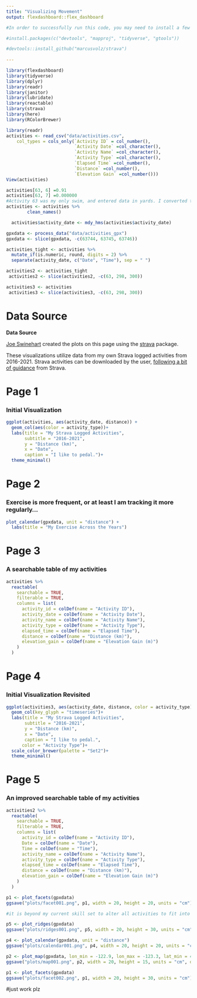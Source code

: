 ```yaml
---
title: "Visualizing Movement"
output: flexdashboard::flex_dashboard

#In order to successfully run this code, you may need to install a few packages. These lines of code should suffice to make it happen:

#install.packages(c("devtools", "mapproj", "tidyverse", "gtools"))

#devtools::install_github("marcusvolz/strava")
    
---
```


```r
library(flexdashboard)
library(tidyverse)
library(dplyr)
library(readr)
library(janitor)
library(lubridate)
library(reactable)
library(strava)
library(here)
library(RColorBrewer)
```


```r
library(readr)
activities <- read_csv("data/activities.csv", 
    col_types = cols_only(`Activity ID` = col_number(), 
                          `Activity Date` =col_character(),
                          `Activity Name` =col_character(),
                          `Activity Type` =col_character(),
                          `Elapsed Time` =col_number(),
                          `Distance` =col_number(),
                          `Elevation Gain` =col_number()))
View(activities)
```

```r
activities[63, 6] =0.91
activities[63, 7] =0.000000
#Activity 63 was my only swim, and entered data in yards. I converted to the needed KM for consistency. There is probably a smarter way to do this.
activities <- activities %>%
        clean_names()
```

```r
  activities$activity_date <- mdy_hms(activities$activity_date)
```

```r
gpxdata <- process_data("data/activities_gpx")
gpxdata <- slice(gpxdata, -c(63744, 63745, 63746))
```

```r
activities_tight <- activities %>% 
  mutate_if(is.numeric, round, digits = 2) %>% 
  separate(activity_date, c("Date", "Time"), sep = " ")

```


```r
activities2 <- activities_tight
 activities2 <- slice(activities2, -c(63, 298, 300))

```

```r
activities3 <- activities
 activities3 <- slice(activities3, -c(63, 298, 300))

```

Data Source {.sidebar}
==========
**Data Source**

[Joe Swinehart](https://github.com/JoeSwinehart) created the plots on this page using the [strava](https://github.com/marcusvolz/strava) package.

These visualizations utilize data from  my own Strava logged activities from 2016-2021. Strava activities can be downloaded by the user, [following a bit of guidance](https://support.strava.com/hc/en-us/articles/216918437-Exporting-your-Data-and-Bulk-Export) from Strava. 





Page 1
===================================== 

### Initial Visualization

```r
ggplot(activities, aes(activity_date, distance)) +
  geom_col(aes(color = activity_type))+
  labs(title = "My Strava Logged Activities",
       subtitle = "2016-2021",
       y = "Distance (km)",
       x = "Date",
       caption = "I like to pedal.")+    
  theme_minimal()
```

Page 2
=====================================  

### Exercise is more frequent, or at least I am tracking it more regularly...
```r
plot_calendar(gpxdata, unit = "distance") +
  labs(title = "My Exercise Across the Years") 

```

Page 3
=====================================     

### A searchable table of my activities

```r
activities %>% 
  reactable(
    searchable = TRUE,
    filterable = TRUE,
    columns = list(
      activity_id = colDef(name = "Activity ID"),
      activity_date = colDef(name = "Activity Date"),
      activity_name = colDef(name = "Activity Name"),
      activity_type = colDef(name = "Activity Type"),
      elapsed_time = colDef(name = "Elapsed Time"),
      distance = colDef(name = "Distance (km)"),
      elevation_gain = colDef(name = "Elevation Gain (m)")
    )
  )
```

Page 4
===================================== 

### Initial Visualization Revisited

```r
ggplot(activities3, aes(activity_date, distance, color = activity_type)) +
  geom_col(key_glyph = "timeseries")+
  labs(title = "My Strava Logged Activities",
       subtitle = "2016-2021",
       y = "Distance (km)",
       x = "Date",
       caption = "I like to pedal.",
      color = "Activity Type")+ 
  scale_color_brewer(palette = "Set2")+
  theme_minimal()
```


Page 5
=====================================     

### An improved searchable table of my activities

```r
activities2 %>% 
  reactable(
    searchable = TRUE,
    filterable = TRUE,
    columns = list(
      activity_id = colDef(name = "Activity ID"),
      Date = colDef(name = "Date"),
      Time = colDef(name = "Time"),
      activity_name = colDef(name = "Activity Name"),
      activity_type = colDef(name = "Activity Type"),
      elapsed_time = colDef(name = "Elapsed Time"),
      distance = colDef(name = "Distance (km)"),
      elevation_gain = colDef(name = "Elevation Gain (m)")
    )
  )
```


```r
p1 <- plot_facets(gpxdata)
ggsave("plots/facet001.png", p1, width = 20, height = 20, units = "cm")
```

```r
#it is beyond my current skill set to alter all activities to fit into my current time zone. I am pretty sure it could be done, but not by me...yet. I know my activities overseas are producing some weird spikes, as I know that 3am on Wednesday is not actually a time I exercise. Ever.

p5 <- plot_ridges(gpxdata)
ggsave("plots/ridges001.png", p5, width = 20, height = 30, units = "cm")
```

```r
p4 <- plot_calendar(gpxdata, unit = "distance")
ggsave("plots/calendar001.png", p4, width = 20, height = 20, units = "cm")
```


```r
p2 <- plot_map(gpxdata, lon_min = -122.9, lon_max = -123.3, lat_min = 43.88, lat_max = 44.1)
ggsave("plots/map001.png", p2, width = 20, height = 15, units = "cm", dpi = 600)
```


```r
p1 <- plot_facets(gpxdata)
ggsave("plots/facet002.png", p1, width = 20, height = 30, units = "cm")
```

#just work plz